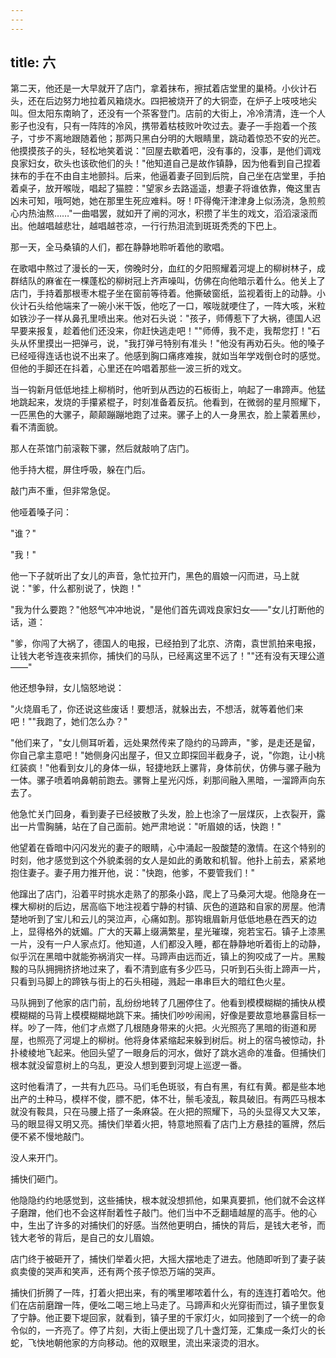 ```yaml
---
---
---
```

title: 六
---




第二天，他还是一大早就开了店门，拿着抹布，擦拭着店堂里的巢椅。小伙计石头，还在后边努力地拉着风箱烧水。四把被烧开了的大铜壶，在炉子上吱吱地尖叫。但太阳东南晌了，还没有一个茶客登门。店前的大街上，冷冷清清，连一个人影子也没有，只有一阵阵的冷风，携带着枯枝败叶吹过去。妻子一手抱着一个孩子，寸步不离地跟随着他；那两只黑白分明的大眼睛里，跳动着惊恐不安的光芒。他摸摸孩子的头，轻松地笑着说："回屋去歇着吧，没有事的，没事，是他们调戏良家妇女，砍头也该砍他们的头！"他知道自己是故作镇静，因为他看到自己捏着抹布的手在不由自主地颤抖。后来，他逼着妻子回到后院，自己坐在店堂里，手拍着桌子，放开喉咙，唱起了猫腔："望家乡去路遥遥，想妻子将谁依靠，俺这里吉凶未可知，哦呵她，她在那里生死应难料。呀！吓得俺汗津津身上似汤浇，急煎煎心内热油熬……"一曲唱罢，就如开了闸的河水，积攒了半生的戏文，滔滔滚滚而出。他越唱越悲壮，越唱越苍凉，一行行热泪流到斑斑秃秃的下巴上。

那一天，全马桑镇的人们，都在静静地聆听着他的歌唱。

在歌唱中熬过了漫长的一天，傍晚时分，血红的夕阳照耀着河堤上的柳树林子，成群结队的麻雀在一棵蓬松的柳树冠上齐声噪叫，仿佛在向他暗示着什么。他关上了店门，手持着那根枣木棍子坐在窗前等待着。他撕破窗纸，监视着街上的动静。小伙计石头给他端来了一碗小米干饭，他吃了一口，喉咙就哽住了，一阵大咳，米粒如铁沙子一样从鼻孔里喷出来。他对石头说："孩子，师傅惹下了大祸，德国人迟早要来报复，趁着他们还没来，你赶快逃走吧！""师傅，我不走，我帮您打！"石头从怀里摸出一把弹弓，说，"我打弹弓特别有准头！"他没有再劝石头。他的嗓子已经哑得连话也说不出来了。他感到胸口痛疼难挨，就如当年学戏倒仓时的感觉。但他的手脚还在抖着，心里还在吟唱着那些一波三折的戏文。

当一钩新月低低地挂上柳梢时，他听到从西边的石板街上，响起了一串蹄声。他猛地跳起来，发烧的手攥紧棍子，时刻准备着反抗。他看到，在微弱的星月照耀下，一匹黑色的大骡子，颠颠蹦蹦地跑了过来。骡子上的人一身黑衣，脸上蒙着黑纱，看不清面貌。

那人在茶馆门前滚鞍下骡，然后就敲响了店门。

他手持大棍，屏住呼吸，躲在门后。

敲门声不重，但非常急促。

他哑着嗓子问：

"谁？"

"我！"

他一下子就听出了女儿的声音，急忙拉开门，黑色的眉娘一闪而进，马上就说："爹，什么都别说了，快跑！"

"我为什么要跑？"他怒气冲冲地说，"是他们首先调戏良家妇女——"女儿打断他的话，道：

"爹，你闯了大祸了，德国人的电报，已经拍到了北京、济南，袁世凯拍来电报，让钱大老爷连夜来抓你，捕快们的马队，已经离这里不远了！""还有没有天理公道——"

他还想争辩，女儿恼怒地说：

"火烧眉毛了，你还说这些废话！要想活，就躲出去，不想活，就等着他们来吧！""我跑了，她们怎么办？"

"他们来了，"女儿侧耳听着，远处果然传来了隐约的马蹄声，"爹，是走还是留，你自己拿主意吧！"她侧身闪出屋子，但又立即探回半截身子，说，"你跑，让小桃红装疯！"他看到女儿的身体一纵，轻捷地跃上骡背，身体前伏，仿佛与骡子融为一体。骡子喷着响鼻朝前跑去。骡臀上星光闪烁，刹那间融入黑暗，一溜蹄声向东去了。

他急忙关门回身，看到妻子已经披散了头发，脸上也涂了一层煤灰，上衣裂开，露出一片雪胸脯，站在了自己面前。她严肃地说："听眉娘的话，快跑！"

他望着在昏暗中闪闪发光的妻子的眼睛，心中涌起一股酸楚的激情。在这个特别的时刻，他才感觉到这个外貌柔弱的女人是如此的勇敢和机智。他扑上前去，紧紧地抱住妻子。妻子用力推开他，说："快跑，他爹，不要管我们！"

他蹿出了店门，沿着平时挑水走熟了的那条小路，爬上了马桑河大堤。他隐身在一棵大柳树的后边，居高临下地注视着宁静的村镇、灰色的道路和自家的房屋。他清楚地听到了宝儿和云儿的哭泣声，心痛如割。那钩蛾眉新月低低地悬在西天的边上，显得格外的妩媚。广大的天幕上缀满繁星，星光璀璨，宛若宝石。镇子上漆黑一片，没有一户人家点灯。他知道，人们都没入睡，都在静静地听着街上的动静，似乎沉在黑暗中就能弥祸消灾一样。马蹄声由远而近，镇上的狗咬成了一片。黑黢黢的马队拥拥挤挤地过来了，看不清到底有多少匹马，只听到石头街上蹄声一片，只看到马脚上的蹄铁与街上的石头相碰，溅起一串串巨大的暗红色火星。

马队拥到了他家的店门前，乱纷纷地转了几圈停住了。他看到模模糊糊的捕快从模模糊糊的马背上模模糊糊地跳下来。捕快们吵吵闹闹，好像是要故意地暴露目标一样。吵了一阵，他们才点燃了几根随身带来的火把。火光照亮了黑暗的街道和房屋，也照亮了河堤上的柳树。他将身体紧缩起来躲到树后。树上的宿鸟被惊动，扑扑棱棱地飞起来。他回头望了一眼身后的河水，做好了跳水逃命的准备。但捕快们根本就没留意树上的乌乱，更没人想到要到河堤上巡逻一番。

这时他看清了，一共有九匹马。马们毛色斑驳，有白有黑，有红有黄。都是些本地出产的土种马，模样不俊，膘不肥，体不壮，鬃毛凌乱，鞍具破旧。有两匹马根本就没有鞍具，只在马腰上搭了一条麻袋。在火把的照耀下，马的头显得又大又笨，马的眼显得又明又亮。捕快们举着火把，特意地照看了店门上方悬挂的匾牌，然后便不紧不慢地敲门。

没人来开门。

捕快们砸门。

他隐隐约约地感觉到，这些捕快，根本就没想抓他，如果真要抓，他们就不会这样子磨蹭，他们也不会这样耐着性子敲门。他们当中不乏翻墙越屋的高手。他的心中，生出了许多的对捕快们的好感。当然他更明白，捕快的背后，是钱大老爷，而钱大老爷的背后，是自己的女儿眉娘。

店门终于被砸开了，捕快们举着火把，大摇大摆地走了进去。他随即听到了妻子装疯卖傻的哭声和笑声，还有两个孩子惊恐万端的哭声。

捕快们折腾了一阵，打着火把出来，有的嘴里嘟哝着什么，有的连连打着哈欠。他们在店前磨蹭一阵，便吆二喝三地上马走了。马蹄声和火光穿街而过，镇子里恢复了宁静。他正要下堤回家，就看到，镇子里的千家灯火，如同接到了一个统一的命令似的，一齐亮了。停了片刻，大街上便出现了几十盏灯笼，汇集成一条灯火的长蛇，飞快地朝他家的方向移动。他的双眼里，流出来滚烫的泪水。